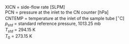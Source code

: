 <p class=box>
XICN = side-flow rate [SLPM]  
PCN = pressure at the inlet to the CN counter [hPa]  
CNTEMP = temperature at the inlet of the sample tube [$^{\circ}$C]  
$p_{std}$ = standard reference pressure, 1013.25 mb  
$T_{std}$\sindex[lis]{Tr@$T_{std}$= absolute reference temperature, STP}
= 294.15 K   
$T_{0}$ = 273.15\ K  
</p><p class=box2>
\begin{equation}
\mathrm{\{XICNC\} = \{XICN\}}\frac{p_{std}}{\mathrm{\{PCN\}}}\frac{(\{\mathrm{CNTEMP\}}+T_{0})}{T_{std}}
(\#eq:XICNCbox)
\end{equation}
</p>  
